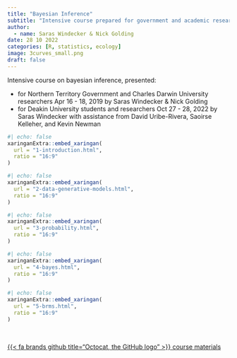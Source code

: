 ```yaml
---
title: "Bayesian Inference"
subtitle: "Intensive course prepared for government and academic researchers"
author:
  - name: Saras Windecker & Nick Golding
date: 28 10 2022
categories: [R, statistics, ecology] 
image: 3curves_small.png
draft: false
---
```


Intensive course on bayesian inference, presented:

* for Northern Territory Government and Charles Darwin University researchers Apr 16 - 18, 2019 by Saras Windecker & Nick Golding
* for Deakin University students and researchers Oct 27 - 28, 2022 by Saras Windecker with assistance from David Uribe-Rivera, Saoirse Kelleher, and Kevin Newman


```r
#| echo: false
xaringanExtra::embed_xaringan(
  url = "1-introduction.html",
  ratio = "16:9"
)
```

```r
#| echo: false
xaringanExtra::embed_xaringan(
  url = "2-data-generative-models.html",
  ratio = "16:9"
)
```


```r
#| echo: false
xaringanExtra::embed_xaringan(
  url = "3-probability.html",
  ratio = "16:9"
)
```

```r
#| echo: false
xaringanExtra::embed_xaringan(
  url = "4-bayes.html",
  ratio = "16:9"
)
```

```r
#| echo: false
xaringanExtra::embed_xaringan(
  url = "5-brms.html",
  ratio = "16:9"
)
```

<br>

::: {.center-text}
[{{< fa brands github title="Octocat, the GitHub logo" >}} course materials](https://github.com/smwindecker/bayesian_inference){.btn role="button"} 
:::

